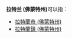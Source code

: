 '''拉特兰 (佛蒙特州)'''可以指：
* [[拉特蘭市_(佛蒙特州)|拉特蘭市 (佛蒙特州)]]
* [[拉特蘭鎮_(佛蒙特州)|拉特蘭鎮 (佛蒙特州)]]
{{disambig|Cat=三字地名消歧义}}